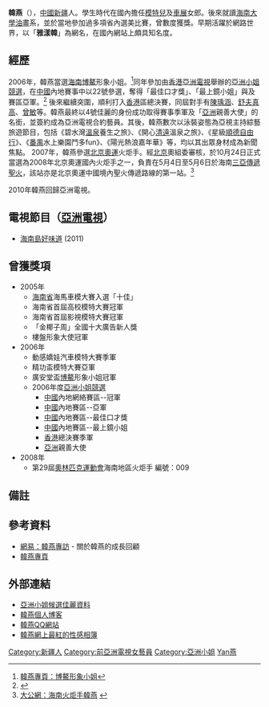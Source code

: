 {{藝人
| 類型 = 女藝人
| 圖片 =
| 圖片尺寸 = 
| 圖片簡介 = 
| 英文名 = Han Yan, Daisy
| 綽號 = 雅漾韓
| 國籍 = {{PRC}}
| 出生日期 = {{birth_date_and _age|1985|8|10}}
| 出生地點 = {{CHN-1949}}[[新疆維吾爾自治區|新疆維吾爾自治區]]
| 經紀公司 = [[亞洲電視|亞洲電視]]
| 教育程度 = [[海南大學|海南大學]]油畫系畢業
| 活躍年代 = 2006年至今
| 獎項 = [[亞洲小姐競選|亞洲小姐競選]]季軍
}}
'''韓燕'''（{{bd|1985年|8月10日|||catIdx=Han韓燕}}），[[中國|中國]][[新疆|新疆]]人。學生時代在國內擔任[[模特兒|模特兒]]及[[車展|車展]]女郎。後來就讀[[海南大學|海南大學]][[油畫|油畫]]系，並於當地參加過多項省內選美比賽，曾數度獲獎。早期活躍於網路世界，以「'''雅漾韓'''」為網名，在國內網站上頗具知名度。

==經歷==
2006年，韓燕當選[[海南|海南]][[博鰲|博鰲]]形象小姐。<ref>[http://www.guangantang.com/hanyan.htm 韓燕專頁：博鰲形象小姐]{{dead link|date=2018年2月 |bot=InternetArchiveBot |fix-attempted=yes }}</ref>同年參加由[[香港|香港]][[亞洲電視|亞洲電視]]舉辦的[[亞洲小姐競選|亞洲小姐競選]]，在[[中國|中國]]內地賽事中以22號參選，奪得「最佳口才獎」、「最上鏡小姐」與及賽區亞軍。<ref>{{Cite web |url=http://ent.163.com/08/0229/18/45SV6T9V000327QJ_3.html |title=韓燕訪問錄稿：第三段答話 |accessdate=2008-04-23 |archive-date=2008-12-23 |archive-url=https://web.archive.org/web/20081223140954/http://ent.163.com/08/0229/18/45SV6T9V000327QJ_3.html |dead-url=no }}</ref>
後來繼續突圍，順利打入[[香港|香港]]區總決賽，同屆對手有[[陳瑀涵|陳瑀涵]]、[[達蓮娜·舒夫真高|舒夫真高]]、[[曾敏|曾敏]]等。韓燕最終以4號佳麗的身份成功取得賽事季軍及「[[亞洲|亞洲]]親善大使」的名銜，並簽約成為亞洲電視合約藝員。其後，韓燕數次以泳裝姿態為亞視主持綜藝旅遊節目，包括《碧水灣[[溫泉|溫泉]]養生之旅》、《開心[[清遠|清遠]]溫泉之旅》、《星級[[順德|順德]][[自由行|自由行]]》、《[[番禺区|番禺]]水上樂園鬥多fun》、《陽光熱浪嘉年華》等，均以其出眾身材成為新聞焦點。
2007年，韓燕參選[[2008年夏季奥林匹克运动会|北京奧運]]火炬手。經[[北京|北京]]奧組委審核，於10月24日正式當選為2008年北京奧運國內火炬手之一，負責在5月4日至5月6日於海南[[三亞|三亞]][[2008年夏季奧林匹克運動會聖火傳遞|傳遞聖火]]，該站亦是北京奧運中國境內聖火傳遞路線的第一站。<ref>[http://www.takungpao.com/news/08/03/03/WF-871757.htm 大公網：海南火炬手韓燕] {{webarchive|url=https://web.archive.org/web/20080418212038/http://www.takungpao.com/news/08/03/03/WF-871757.htm |date=2008-04-18 }}</ref>

2010年韓燕回歸亞洲電視。

==電視節目（[[亞洲電視|亞洲電視]]）==
* [[海南島好味道|海南島好味道]] (2011)

==曾獲獎項==
*2005年
**[[海南省|海南省]]海馬車模大賽入選「十佳」
**海南省首屆高校模特大賽冠軍
**海南省首屆影視模特大賽冠軍
**「金椰子周」全國十大廣告新人獎
**樓盤形象大使冠軍
*2006年
**動感嬌娃汽車模特大賽季軍
**精功盃模特大賽亞軍
**廣安堂盃[[博鰲|博鰲]]形象小姐冠軍 
**2006年度[[亞洲小姐競選|亞洲小姐競選]]
***[[中國|中國]]內地網絡賽區--冠軍
***[[中國|中國]]內地賽區--亞軍
***[[中國|中國]]內地賽區--最佳口才獎
***[[中國|中國]]內地賽區--最上鏡小姐
***[[香港|香港]]總決賽季軍
***[[亞洲|亞洲]]親善大使
*2008年
**第29屆[[奧林匹克運動會|奧林匹克運動會]]海南地區火炬手 編號：009

==備註==
{{reflist}}
==參考資料==
* [http://ent.163.com/08/0229/18/45SV6T9V000327QJ_2.html 網易：韓燕專訪] {{Wayback|url=http://ent.163.com/08/0229/18/45SV6T9V000327QJ_2.html |date=20080725113749 }} - 關於韓燕的成長回顧
* [http://www.guangantang.com/hanyan.htm 韓燕專頁]{{dead link|date=2018年2月 |bot=InternetArchiveBot |fix-attempted=yes }}
==外部連結==
* [https://web.archive.org/web/20080516084119/http://www.missasia.com.hk/gallery.html 亞洲小姐候選佳麗資料]
* [http://blog.sina.com.cn/u/1271272187 韓燕個人博客] {{Wayback|url=http://blog.sina.com.cn/u/1271272187 |date=20080920123943 }}
* [http://382102810.qzone.qq.com/ 韓燕QQ網站] {{Wayback|url=http://382102810.qzone.qq.com/ |date=20080725022751 }}
* [https://web.archive.org/web/20081220084902/http://cupgirl.info/gallery.php?content=536 韓燕網上最紅的性感相簿]
{{亞洲小姐|[[翟湘萍|翟湘萍]]|季|2006年|[[孫辰|孫辰]]}}
{{亞洲小姐競選歷屆三甲得主}}

{{DEFAULTSORT:Han韓燕}}
[[Category:新疆人|Category:新疆人]]
[[Category:前亞洲電視女藝員|Category:前亞洲電視女藝員]]
[[Category:亞洲小姐|Category:亞洲小姐]]
[[Category:韓姓|Yan燕]]